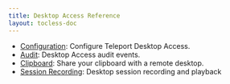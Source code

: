 ```yaml
---
title: Desktop Access Reference
layout: tocless-doc
---
```


- [Configuration](./reference/configuration.mdx): Configure Teleport Desktop Access.
- [Audit](./reference/audit.mdx): Desktop Access audit events.
- [Clipboard](./reference/clipboard.mdx): Share your clipboard with a remote desktop.
- [Session Recording](./reference/sessions.mdx): Desktop session recording and playback
